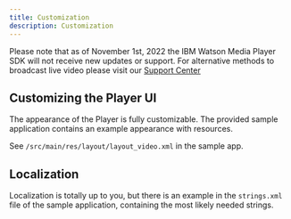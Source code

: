```yaml
---
title: Customization
description: Customization
---
```


<InlineNotification kind="warning">

Please note that as of November 1st, 2022 the IBM Watson Media Player SDK will not receive new updates or support. For alternative methods to broadcast live video please visit our [Support Center](https://support.video.ibm.com/hc/en-us/categories/200545448-Broadcasting-on-IBM-Watson-Media)

</InlineNotification>

## Customizing the Player UI

The appearance of the Player is fully customizable. The provided sample application contains an example appearance with resources.

See `/src/main/res/layout/layout_video.xml` in the sample app.

## Localization

Localization is totally up to you, but there is an example in the `strings.xml` file of the sample application, 
containing the most likely needed strings.
